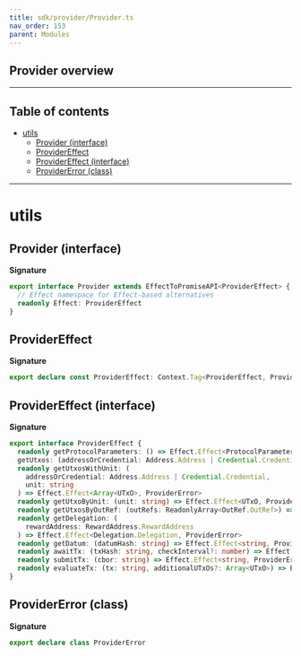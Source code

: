```yaml
---
title: sdk/provider/Provider.ts
nav_order: 153
parent: Modules
---
```


## Provider overview

---

<h2 className="text-delta">Table of contents</h2>

- [utils](#utils)
  - [Provider (interface)](#provider-interface)
  - [ProviderEffect](#providereffect)
  - [ProviderEffect (interface)](#providereffect-interface)
  - [ProviderError (class)](#providererror-class)

---

# utils

## Provider (interface)

**Signature**

```ts
export interface Provider extends EffectToPromiseAPI<ProviderEffect> {
  // Effect namespace for Effect-based alternatives
  readonly Effect: ProviderEffect
}
```

## ProviderEffect

**Signature**

```ts
export declare const ProviderEffect: Context.Tag<ProviderEffect, ProviderEffect>
```

## ProviderEffect (interface)

**Signature**

```ts
export interface ProviderEffect {
  readonly getProtocolParameters: () => Effect.Effect<ProtocolParameters.ProtocolParameters, ProviderError>
  getUtxos: (addressOrCredential: Address.Address | Credential.Credential) => Effect.Effect<Array<UTxO>, ProviderError>
  readonly getUtxosWithUnit: (
    addressOrCredential: Address.Address | Credential.Credential,
    unit: string
  ) => Effect.Effect<Array<UTxO>, ProviderError>
  readonly getUtxoByUnit: (unit: string) => Effect.Effect<UTxO, ProviderError>
  readonly getUtxosByOutRef: (outRefs: ReadonlyArray<OutRef.OutRef>) => Effect.Effect<Array<UTxO>, ProviderError>
  readonly getDelegation: (
    rewardAddress: RewardAddress.RewardAddress
  ) => Effect.Effect<Delegation.Delegation, ProviderError>
  readonly getDatum: (datumHash: string) => Effect.Effect<string, ProviderError>
  readonly awaitTx: (txHash: string, checkInterval?: number) => Effect.Effect<boolean, ProviderError>
  readonly submitTx: (cbor: string) => Effect.Effect<string, ProviderError>
  readonly evaluateTx: (tx: string, additionalUTxOs?: Array<UTxO>) => Effect.Effect<Array<EvalRedeemer>, ProviderError>
}
```

## ProviderError (class)

**Signature**

```ts
export declare class ProviderError
```
